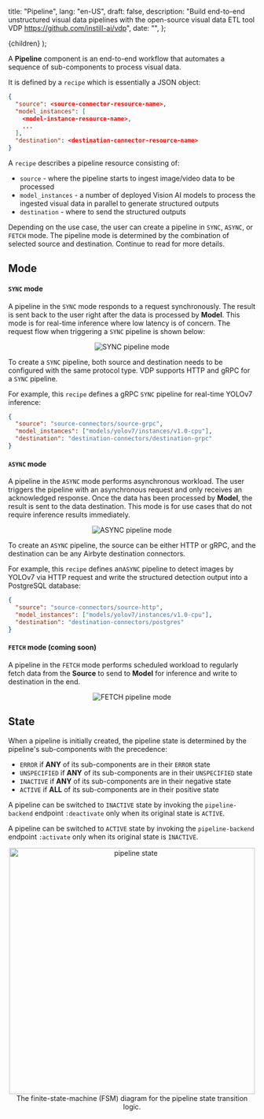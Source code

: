   title: "Pipeline",
  lang: "en-US",
  draft: false,
  description:
    "Build end-to-end unstructured visual data pipelines with the open-source visual data ETL tool VDP https://github.com/instill-ai/vdp",
  date: "",
};

  <DocsLayout meta={meta}>{children}</DocsLayout>
);

A **Pipeline** component is an end-to-end workflow that automates a sequence of sub-components to process visual data.

It is defined by a `recipe` which is essentially a JSON object:

```json
{
  "source": <source-connector-resource-name>,
  "model_instances": [
    <model-instance-resource-name>,
    ...
  ],
  "destination": <destination-connector-resource-name>
}
```

A `recipe` describes a pipeline resource consisting of:

- `source` - where the pipeline starts to ingest image/video data to be processed
- `model_instances` - a number of deployed Vision AI models to process the ingested visual data in parallel to generate structured outputs
- `destination` - where to send the structured outputs

Depending on the use case, the user can create a pipeline in `SYNC`, `ASYNC`, or `FETCH` mode. The pipeline mode is determined by the combination of selected source and destination. Continue to read for more details.

## Mode

#### `SYNC` mode

A pipeline in the `SYNC` mode responds to a request synchronously. The result is sent back to the user right after the data is processed by **Model**. This mode is for real-time inference where low latency is of concern.
The request flow when triggering a `SYNC` pipeline is shown below:

<p align="center">
  <img src="/docs-assets/core-concepts/sync.svg" alt="SYNC pipeline mode" />
</p>

To create a `SYNC` pipeline, both source and destination needs to be configured with the same protocol type. VDP supports HTTP and gRPC for a `SYNC` pipeline.

For example, this `recipe` defines a gRPC `SYNC` pipeline for real-time YOLOv7 inference:

```json
{
  "source": "source-connectors/source-grpc",
  "model_instances": ["models/yolov7/instances/v1.0-cpu"],
  "destination": "destination-connectors/destination-grpc"
}
```

#### `ASYNC` mode

A pipeline in the `ASYNC` mode performs asynchronous workload. The user triggers the pipeline with an asynchronous request and only receives an acknowledged response.
Once the data has been processed by **Model**, the result is sent to the data destination. This mode is for use cases that do not require inference results immediately.

<p align="center">
  <img src="/docs-assets/core-concepts/async.svg" alt="ASYNC pipeline mode" />
</p>

To create an `ASYNC` pipeline, the source can be either HTTP or gRPC, and the destination can be any Airbyte destination connectors.

For example, this `recipe` defines an`ASYNC` pipeline to detect images by YOLOv7 via HTTP request and write the structured detection output into a PostgreSQL database:

```json
{
  "source": "source-connectors/source-http",
  "model_instances": ["models/yolov7/instances/v1.0-cpu"],
  "destination": "destination-connectors/postgres"
}
```

#### `FETCH` mode (coming soon)

A pipeline in the `FETCH` mode performs scheduled workload to regularly fetch data from the **Source** to send to **Model** for inference and write to destination in the end.

<p align="center">
  <img src="/docs-assets/core-concepts/fetch.svg" alt="FETCH pipeline mode" />
</p>

## State

When a pipeline is initially created, the pipeline state is determined by the pipeline's sub-components with the precedence:

- `ERROR` if **ANY** of its sub-components are in their `ERROR` state
- `UNSPECIFIED` if **ANY** of its sub-components are in their `UNSPECIFIED` state
- `INACTIVE` if **ANY** of its sub-components are in their negative state
- `ACTIVE` if **ALL** of its sub-components are in their positive state

A pipeline can be switched to `INACTIVE` state by invoking the `pipeline-backend` endpoint `:deactivate` only when its original state is `ACTIVE`.

A pipeline can be switched to `ACTIVE` state by invoking the `pipeline-backend` endpoint `:activate` only when its original state is `INACTIVE`.

<p align="center">
  <img
    src="/docs-assets/core-concepts/pipeline-state.svg"
    alt="pipeline state"
    width="500"
  />
  The finite-state-machine (FSM) diagram for the pipeline state transition logic.
</p>
